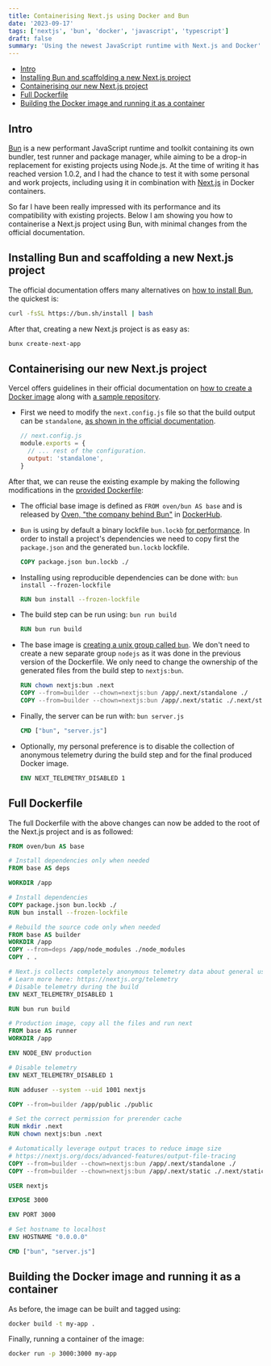 ```yaml
---
title: Containerising Next.js using Docker and Bun
date: '2023-09-17'
tags: ['nextjs', 'bun', 'docker', 'javascript', 'typescript']
draft: false
summary: 'Using the newest JavaScript runtime with Next.js and Docker'
---
```


- [Intro](#intro)
- [Installing Bun and scaffolding a new Next.js project](#installing-bun-and-scaffolding-a-new-nextjs-project)
- [Containerising our new Next.js project](#containerising-our-new-nextjs-project)
- [Full Dockerfile](#full-dockerfile)
- [Building the Docker image and running it as a container](#building-the-docker-image-and-running-it-as-a-container)

## Intro

[Bun](https://bun.sh/) is a new performant JavaScript runtime and toolkit containing its own bundler, test runner and package manager, while aiming to be a drop-in replacement for existing projects using Node.js. At the time of writing it has reached version 1.0.2, and I had the chance to test it with some personal and work projects, including using it in combination with [Next.js](https://nextjs.org/) in Docker containers.

So far I have been really impressed with its performance and its compatibility with existing projects. Below I am showing you how to containerise a Next.js project using Bun, with minimal changes from the official documentation.

## Installing Bun and scaffolding a new Next.js project

The official documentation offers many alternatives on [how to install Bun](https://bun.sh/docs/installation), the quickest is:

```bash
curl -fsSL https://bun.sh/install | bash
```

After that, creating a new Next.js project is as easy as:

```bash
bunx create-next-app
```

## Containerising our new Next.js project

Vercel offers guidelines in their official documentation on [how to create a Docker image](https://nextjs.org/docs/app/building-your-application/deploying#docker-image) along with [a sample repository](https://github.com/vercel/next.js/tree/canary/examples/with-docker).

- First we need to modify the `next.config.js` file so that the build output can be `standalone`, [as shown in the official documentation](https://github.com/vercel/next.js/tree/canary/examples/with-docker#in-existing-projects).

  ```javascript
  // next.config.js
  module.exports = {
    // ... rest of the configuration.
    output: 'standalone',
  }
  ```

After that, we can reuse the existing example by making the following modifications in the [provided Dockerfile](https://github.com/vercel/next.js/blob/canary/examples/with-docker/Dockerfile):

- The official base image is defined as `FROM oven/bun AS base` and is released by [Oven, "the company behind Bun"](https://oven.sh/) in [DockerHub](https://hub.docker.com/r/oven/bun).

- `Bun` is using by default a binary lockfile `bun.lockb` [for performance](https://bun.sh/docs/cli/install#manage-dependencies). In order to install a project's dependencies we need to copy first the `package.json` and the generated `bun.lockb` lockfile.

  ```dockerfile
  COPY package.json bun.lockb ./
  ```

- Installing using reproducible dependencies can be done with: `bun install --frozen-lockfile`

  ```dockerfile
  RUN bun install --frozen-lockfile
  ```

- The build step can be run using: `bun run build`

  ```dockerfile
  RUN bun run build
  ```

- The base image is [creating a unix group called `bun`](https://hub.docker.com/layers/oven/bun/latest/images/sha256-54c2a56911da96e9493393621dd9193e918cab61d1359b0c786b9fb3a02db8a4?context=explore). We don't need to create a new separate group `nodejs` as it was done in the previous version of the Dockerfile. We only need to change the ownership of the generated files from the build step to `nextjs:bun`.

  ```dockerfile
  RUN chown nextjs:bun .next
  COPY --from=builder --chown=nextjs:bun /app/.next/standalone ./
  COPY --from=builder --chown=nextjs:bun /app/.next/static ./.next/static
  ```

- Finally, the server can be run with: `bun server.js`

  ```dockerfile
  CMD ["bun", "server.js"]
  ```

- Optionally, my personal preference is to disable the collection of anonymous telemetry during the build step and for the final produced Docker image.

  ```dockerfile
  ENV NEXT_TELEMETRY_DISABLED 1
  ```

## Full Dockerfile

The full Dockerfile with the above changes can now be added to the root of the Next.js project and is as followed:

```dockerfile
FROM oven/bun AS base

# Install dependencies only when needed
FROM base AS deps

WORKDIR /app

# Install dependencies
COPY package.json bun.lockb ./
RUN bun install --frozen-lockfile

# Rebuild the source code only when needed
FROM base AS builder
WORKDIR /app
COPY --from=deps /app/node_modules ./node_modules
COPY . .

# Next.js collects completely anonymous telemetry data about general usage.
# Learn more here: https://nextjs.org/telemetry
# Disable telemetry during the build
ENV NEXT_TELEMETRY_DISABLED 1

RUN bun run build

# Production image, copy all the files and run next
FROM base AS runner
WORKDIR /app

ENV NODE_ENV production

# Disable telemetry
ENV NEXT_TELEMETRY_DISABLED 1

RUN adduser --system --uid 1001 nextjs

COPY --from=builder /app/public ./public

# Set the correct permission for prerender cache
RUN mkdir .next
RUN chown nextjs:bun .next

# Automatically leverage output traces to reduce image size
# https://nextjs.org/docs/advanced-features/output-file-tracing
COPY --from=builder --chown=nextjs:bun /app/.next/standalone ./
COPY --from=builder --chown=nextjs:bun /app/.next/static ./.next/static

USER nextjs

EXPOSE 3000

ENV PORT 3000

# Set hostname to localhost
ENV HOSTNAME "0.0.0.0"

CMD ["bun", "server.js"]
```

## Building the Docker image and running it as a container

As before, the image can be built and tagged using:

```bash
docker build -t my-app .
```

Finally, running a container of the image:

```bash
docker run -p 3000:3000 my-app
```

